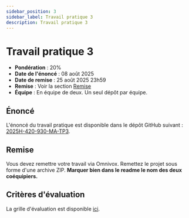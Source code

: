 ```yaml
---
sidebar_position: 3
sidebar_label: Travail pratique 3
description: Travail pratique 3
---
```


# Travail pratique 3

- **Pondération** : 20%
- **Date de l'énoncé** : 08 août 2025
- **Date de remise** : 25 août 2025 23h59
- **Remise** : Voir la section [Remise](#remise)
- **Équipe** : En équipe de deux. Un seul dépôt par équipe.

## Énoncé

L'énoncé du travail pratique est disponible dans le dépôt GitHub suivant :
[2025H-420-930-MA-TP3](https://github.com/archambaultv-prof/2025H-420-930-MA-TP3).

## Remise

Vous devez remettre votre travail via Omnivox. Remettez le projet sous forme d'une archive ZIP.
**Marquer bien dans le readme le nom des deux coéquipiers.**

## Critères d'évaluation

La grille d'évaluation est disponible [ici](pathname:///evaluations/grille_tp3.pdf).
